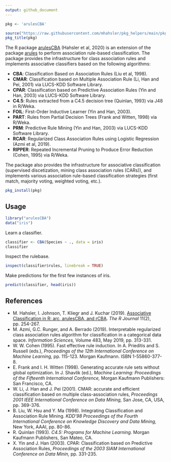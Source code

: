 ```yaml
---
output: github_document
---
```


```r
pkg <- 'arulesCBA'

source("https://raw.githubusercontent.com/mhahsler/pkg_helpers/main/pkg_helpers.R")
pkg_title(pkg)
```

The R package [arulesCBA](https://cran.r-project.org/package=arulesCBA) (Hahsler et al, 2020) 
is an extension of the package [arules](https://cran.r-project.org/package=arules) to perform
association rule-based classification. The package provides the infrastructure for class association rules and implements associative classifiers based on the following algorithms:

* __CBA__:    Classification Based on Association Rules (Liu et al, 1998).
* __CMAR__:   Classification based on Multiple Association Rule  (Li, Han and Pei, 2001) via LUCS-KDD Software Library.
* __CPAR__:   Classification based on Predictive Association Rules (Yin and Han, 2003) via LUCS-KDD Software Library.
* __C4.5__:   Rules extracted from a C4.5 decision tree (Quinlan, 1993) via J48 in R/Weka.
* __FOIL__:   First-Order Inductive Learner (Yin and Han, 2003).
* __PART__:   Rules from Partial Decision Trees (Frank and Witten, 1998) via R/Weka.
* __PRM__:    Predictive Rule Mining (Yin and Han, 2003) via LUCS-KDD Software Library.
* __RCAR__:   Regularized Class Association Rules using Logistic Regression (Azmi et al, 2019).
* __RIPPER__: Repeated Incremental Pruning to Produce Error Reduction (Cohen, 1995) via R/Weka.

The package also provides the infrastructure for associative classification (supervised discetization, mining class association rules (CARs)), and implements various association rule-based classification strategies
(first match, majority voting, weighted voting, etc.).

```r
pkg_install(pkg)
```
## Usage

```r
library("arulesCBA")
data("iris")
```

Learn a classifier.

```r
classifier <- CBA(Species ~ ., data = iris)
classifier
```

Inspect the rulebase.

```r
inspect(classifier$rules, linebreak = TRUE)
```
  
Make predictions for the first few instances of iris.

```r
predict(classifier, head(iris))
```

## References

* M. Hahsler, I. Johnson, T. Kliegr and J. Kuchar (2019). [Associative Classification in R: arc, arulesCBA, and rCBA](https://journal.r-project.org/archive/2019/RJ-2019-048/). _The R Journal_ 11(2), pp. 254-267.
* M. Azmi, G.C. Runger, and A. Berrado (2019). Interpretable regularized class association rules algorithm for classification in a categorical data space. _Information Sciences,_ Volume 483, May 2019, pp. 313-331.
* W. W. Cohen (1995). Fast effective rule induction. In A. Prieditis and S. Russell (eds.), _Proceedings of the 12th International Conference on Machine Learning,_ pp. 115-123. Morgan Kaufmann. ISBN 1-55860-377-8.
* E. Frank and I. H. Witten (1998). Generating accurate rule sets without global optimization. In J. Shavlik (ed.), _Machine Learning: Proceedings of the Fifteenth International Conference,_ Morgan Kaufmann Publishers: San Francisco, CA.
* W. Li, J. Han and J. Pei (2001). CMAR: accurate and efficient classification based on multiple class-association rules, _Proceedings 2001 IEEE International Conference on Data Mining,_ San Jose, CA, USA, pp. 369-376.
* B. Liu, W. Hsu and Y. Ma (1998). Integrating Classification and Association Rule Mining. _KDD'98 Proceedings of the Fourth International Conference on Knowledge Discovery and Data Mining,_ New York, AAAI, pp. 80-86.
* R. Quinlan (1993). _C4.5: Programs for Machine Learning._ Morgan Kaufmann Publishers, San Mateo, CA.
* X. Yin and J. Han (2003). CPAR: Classification based on Predictive Association Rules, _Proceedings of the 2003 SIAM International Conference on Data Minin,_ pp. 331-235.
